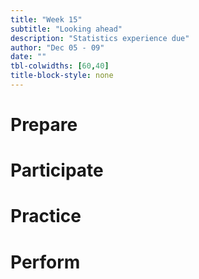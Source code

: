 ```yaml
---
title: "Week 15"
subtitle: "Looking ahead"
description: "Statistics experience due"
author: "Dec 05 - 09"
date: ""
tbl-colwidths: [60,40]
title-block-style: none
---
```


# Prepare

# Participate

# Practice

# Perform
